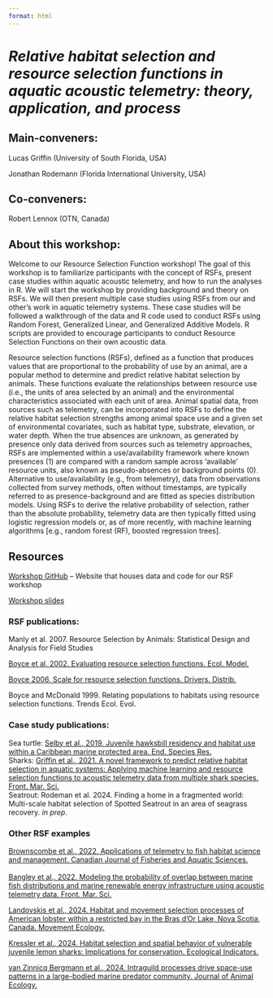 ```yaml
---
format: html
---
```


# *Relative habitat selection and resource selection functions in aquatic acoustic telemetry: theory, application, and process*

## Main-conveners:

Lucas Griffin (University of South Florida, USA)

Jonathan Rodemann (Florida International University, USA)

## Co-conveners:

Robert Lennox (OTN, Canada)

## About this workshop:

Welcome to our Resource Selection Function workshop! The goal of this workshop is to familiarize participants with the concept of RSFs, present case studies within aquatic acoustic telemetry, and how to run the analyses in R. We will start the workshop by providing background and theory on RSFs. We will then present multiple case studies using RSFs from our and other's work in aquatic telemetry systems. These case studies will be followed a walkthrough of the data and R code used to conduct RSFs using Random Forest, Generalized Linear, and Generalized Additive Models. R scripts are provided to encourage participants to conduct Resource Selection Functions on their own acoustic data.\

Resource selection functions (RSFs), defined as a function that produces values that are proportional to the probability of use by an animal, are a popular method to determine and predict relative habitat selection by animals. These functions evaluate the relationships between resource use (i.e., the units of area selected by an animal) and the environmental characteristics associated with each unit of area. Animal spatial data, from sources such as telemetry, can be incorporated into RSFs to define the relative habitat selection strengths among animal space use and a given set of environmental covariates, such as habitat type, substrate, elevation, or water depth. When the true absences are unknown, as generated by presence only data derived from sources such as telemetry approaches, RSFs are implemented within a use/availability framework where known presences (1) are compared with a random sample across ‘available’ resource units, also known as pseudo-absences or background points (0). Alternative to use/availability (e.g., from telemetry), data from observations collected from survey methods, often without timestamps, are typically referred to as presence-background and are fitted as species distribution models. Using RSFs to derive the relative probability of selection, rather than the absolute probability, telemetry data are then typically fitted using logistic regression models or, as of more recently, with machine learning algorithms \[e.g., random forest (RF), boosted regression trees\].\

## Resources

[Workshop GitHub](https://github.com/jrode010/OTN_RSF_Workshop) – Website that houses data and code for our RSF workshop\

[Workshop slides](RSF Workshop OTN 2024_09_23.pdf)

### RSF publications:

Manly et al. 2007. Resource Selection by Animals: Statistical Design and Analysis for Field Studies\

[Boyce et al. 2002. Evaluating resource selection functions. Ecol. Model.](https://doi.org/10.1016/S0304-3800(02)00200-4)\

[Boyce 2006. Scale for resource selection functions. Drivers. Distrib.](https://doi.org/10.1111/j.1366-9516.2006.00243.x)\

Boyce and McDonald 1999. Relating populations to habitats using resource selection functions. Trends Ecol. Evol.

### Case study publications:

Sea turtle: [Selby et al., 2019. Juvenile hawksbill residency and habitat use within a Caribbean marine protected area. End. Species Res.](https://doi.org/10.3354/esr00975)\
Sharks: [Griffin et al., 2021. A novel framework to predict relative habitat selection in aquatic systems: Applying machine learning and resource selection functions to acoustic telemetry data from multiple shark species. Front. Mar. Sci.](https://doi.org/10.3389/fmars.2021.631262)\
Seatrout: Rodeman et al. 2024. Finding a home in a fragmented world: Multi-scale habitat selection of Spotted Seatrout in an area of seagrass recovery. *in prep*.\

### Other RSF examples

[Brownscombe et al., 2022. Applications of telemetry to fish habitat science and management. Canadian Journal of Fisheries and Aquatic Sciences.](https://doi.org/10.1139/cjfas-2021-0101)\
\
[Bangley et al., 2022. Modeling the probability of overlap between marine fish distributions and marine renewable energy infrastructure using acoustic telemetry data. Front. Mar. Sci.](https://doi.org/10.3389/fmars.2022.851757)

[Landovskis et al., 2024. Habitat and movement selection processes of American lobster within a restricted bay in the Bras d’Or Lake, Nova Scotia, Canada. Movement Ecology.](https://doi.org/10.1186/s40462-024-00486-6)

[Kressler et al., 2024. Habitat selection and spatial behavior of vulnerable juvenile lemon sharks: Implications for conservation. Ecological Indicators.](https://doi.org/10.1016/j.ecolind.2024.11223)

[van Zinnicq Bergmann et al., 2024. Intraguild processes drive space-use patterns in a large-bodied marine predator community. Journal of Animal Ecology.](https://doi.org/10.1111/1365-2656.14108)
